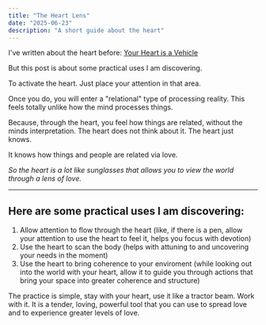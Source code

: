 ```yaml
---
title: "The Heart Lens"
date: "2025-06-23"
description: "A short guide about the heart"
---
```


I've written about the heart before: [Your Heart is a Vehicle](/blog/heart-vehicle)

But this post is about some practical uses I am discovering.

To activate the heart. Just place your attention in that area.

Once you do, you will enter a "relational" type of processing reality. This feels totally unlike how the mind processes things.

Because, through the heart, you feel how things are related, without the minds interpretation. The heart does not think about it. The heart just knows.

It knows how things and people are related via love.

*So the heart is a lot like sunglasses that allows you to view the world through a lens of love.*

---

## Here are some practical uses I am discovering:

1. Allow attention to flow through the heart (like, if there is a pen, allow your attention to use the heart to feel it, helps you focus with devotion)
2. Use the heart to scan the body (helps with attuning to and uncovering your needs in the moment)
3. Use the heart to bring coherence to your enviroment (while looking out into the world with your heart, allow it to guide you through actions that bring your space into greater coherence and structure)

The practice is simple, stay with your heart, use it like a tractor beam. Work with it. It is a tender, loving, powerful tool that you can use to spread love and to experience greater levels of love.


